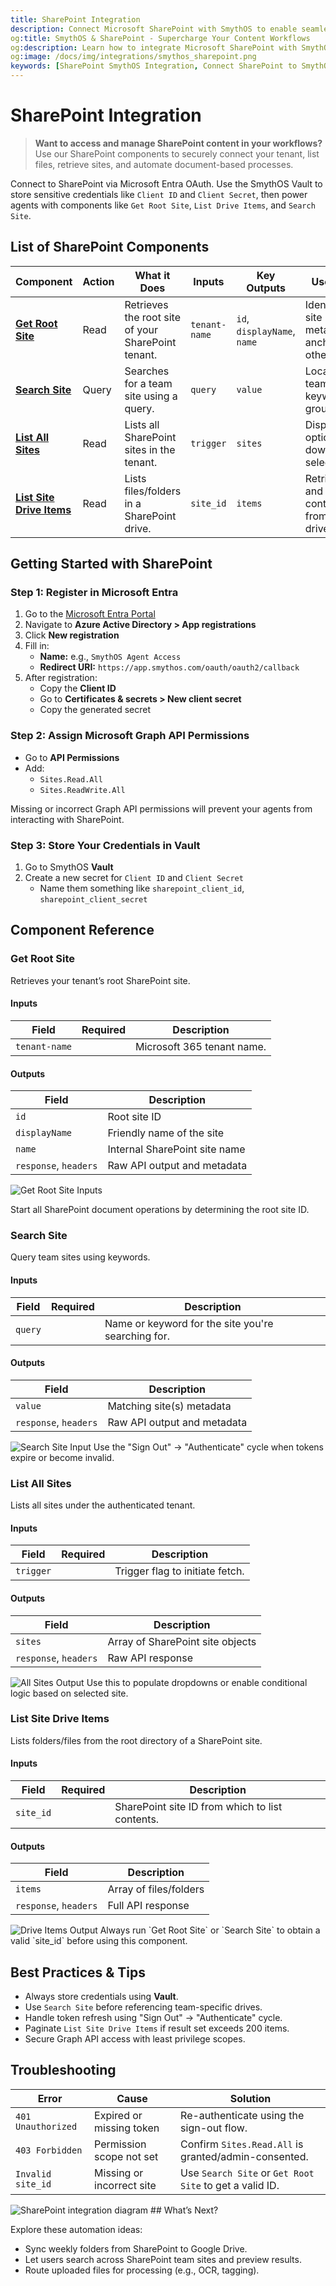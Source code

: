 ```yaml
---
title: SharePoint Integration
description: Connect Microsoft SharePoint with SmythOS to enable seamless document access, file listing, and collaboration features in your agent workflows.
og:title: SmythOS & SharePoint - Supercharge Your Content Workflows
og:description: Learn how to integrate Microsoft SharePoint with SmythOS. Enable your agents to access, search, and manage files within your SharePoint environment.
og:image: /docs/img/integrations/smythos_sharepoint.png
keywords: [SharePoint SmythOS Integration, Connect SharePoint to SmythOS, Microsoft 365 Workflow Automation, SharePoint API No Code, Document Management Agents]
---
```

# SharePoint Integration

> **Want to access and manage SharePoint content in your workflows?** Use our SharePoint components to securely connect your tenant, list files, retrieve sites, and automate document-based processes.

<InfoCallout title="TL;DR">Connect to SharePoint via Microsoft Entra OAuth. Use the SmythOS Vault to store sensitive credentials like `Client ID` and `Client Secret`, then power agents with components like `Get Root Site`, `List Drive Items`, and `Search Site`. </InfoCallout>

## List of SharePoint Components

| **Component** | **Action** | **What it Does** | **Inputs** | **Key Outputs** | **Use Case** |
|---------------|------------|------------------|------------|------------------|---------------|
| [**Get Root Site**](#get-root-site) | Read | Retrieves the root site of your SharePoint tenant. | <Badge type="required" /> `tenant-name` | `id`, `displayName`, `name` | Identify root site metadata to anchor other calls. |
| [**Search Site**](#search-site) | Query | Searches for a team site using a query. | <Badge type="required" /> `query` | `value` | Locate a team site by keyword or group ID. |
| [**List All Sites**](#list-all-sites) | Read | Lists all SharePoint sites in the tenant. | <Badge type="required" /> `trigger` | `sites` | Display site options for downstream selection. |
| [**List Site Drive Items**](#list-site-drive-items) | Read | Lists files/folders in a SharePoint drive. | <Badge type="required" /> `site_id` | `items` | Retrieve and manage content from a drive. |

<Divider />

## Getting Started with SharePoint

### Step 1: Register in Microsoft Entra
1. Go to the [Microsoft Entra Portal](https://entra.microsoft.com/)
2. Navigate to **Azure Active Directory > App registrations**
3. Click **New registration**
4. Fill in:
   - **Name:** e.g., `SmythOS Agent Access`
   - **Redirect URI:** `https://app.smythos.com/oauth/oauth2/callback`
5. After registration:
   - Copy the **Client ID**
   - Go to **Certificates & secrets > New client secret**
   - Copy the generated secret

### Step 2: Assign Microsoft Graph API Permissions
- Go to **API Permissions**
- Add:
  - `Sites.Read.All`
  - `Sites.ReadWrite.All`

<WarningCallout title="Required Permissions">
Missing or incorrect Graph API permissions will prevent your agents from interacting with SharePoint.
</WarningCallout>

### Step 3: Store Your Credentials in Vault
1. Go to SmythOS **Vault**
2. Create a new secret for `Client ID` and `Client Secret`
   - Name them something like `sharepoint_client_id`, `sharepoint_client_secret`

<Divider />

## Component Reference

### <a name="get-root-site"></a>Get Root Site

Retrieves your tenant’s root SharePoint site.

#### Inputs
| Field | Required | Description |
|-------|----------|-------------|
| `tenant-name` | <Badge type="required" /> | Microsoft 365 tenant name. |

#### Outputs
| Field | Description |
|-------|-------------|
| `id` | Root site ID |
| `displayName` | Friendly name of the site |
| `name` | Internal SharePoint site name |
| `response`, `headers` | Raw API output and metadata |

<Image src="/docs/img/sharepoint/screenshot1.png" alt="Get Root Site Inputs" />

<TipCallout title="Use Case" collapsible> Start all SharePoint document operations by determining the root site ID. </TipCallout>

<Divider />

### <a name="search-site"></a>Search Site

Query team sites using keywords.

#### Inputs
| Field | Required | Description |
|-------|----------|-------------|
| `query` | <Badge type="required" /> | Name or keyword for the site you're searching for. |

#### Outputs
| Field | Description |
|-------|-------------|
| `value` | Matching site(s) metadata |
| `response`, `headers` | Raw API output and metadata |

<Image src="/docs/img/sharepoint/screenshot5.png" alt="Search Site Input" />

<WarningCallout title="Token Errors">
Use the "Sign Out" → "Authenticate" cycle when tokens expire or become invalid.
</WarningCallout>

<Divider />

### <a name="list-all-sites"></a>List All Sites

Lists all sites under the authenticated tenant.

#### Inputs
| Field | Required | Description |
|-------|----------|-------------|
| `trigger` | <Badge type="required" /> | Trigger flag to initiate fetch. |

#### Outputs
| Field | Description |
|-------|-------------|
| `sites` | Array of SharePoint site objects |
| `response`, `headers` | Raw API response |

<Image src="/docs/img/sharepoint/screenshot9.png" alt="All Sites Output" />

<TipCallout>
Use this to populate dropdowns or enable conditional logic based on selected site.
</TipCallout>

<Divider />

### <a name="list-site-drive-items"></a>List Site Drive Items

Lists folders/files from the root directory of a SharePoint site.

#### Inputs
| Field | Required | Description |
|-------|----------|-------------|
| `site_id` | <Badge type="required" /> | SharePoint site ID from which to list contents. |

#### Outputs
| Field | Description |
|-------|-------------|
| `items` | Array of files/folders |
| `response`, `headers` | Full API response |

<Image src="/docs/img/sharepoint/screenshot12.png" alt="Drive Items Output" />

<WarningCallout title="Missing Site ID">
Always run `Get Root Site` or `Search Site` to obtain a valid `site_id` before using this component.
</WarningCallout>

<Divider />

## Best Practices & Tips

- Always store credentials using **Vault**.
- Use `Search Site` before referencing team-specific drives.
- Handle token refresh using "Sign Out" → "Authenticate" cycle.
- Paginate `List Site Drive Items` if result set exceeds 200 items.
- Secure Graph API access with least privilege scopes.

<Divider />

## Troubleshooting

| Error | Cause | Solution |
|-------|-------|----------|
| `401 Unauthorized` | Expired or missing token | Re-authenticate using the sign-out flow. |
| `403 Forbidden` | Permission scope not set | Confirm `Sites.Read.All` is granted/admin-consented. |
| `Invalid site_id` | Missing or incorrect site | Use `Search Site` or `Get Root Site` to get a valid ID. |

<Divider />

<Image src="/docs/img/integrations/smythos_sharepoint.png" alt="SharePoint integration diagram" />
## What’s Next?

Explore these automation ideas:
- Sync weekly folders from SharePoint to Google Drive.
- Let users search across SharePoint team sites and preview results.
- Route uploaded files for processing (e.g., OCR, tagging).
